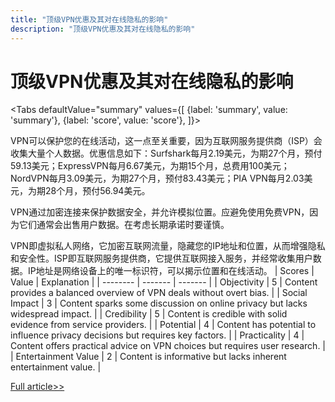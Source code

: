 ```yaml
---
title: "顶级VPN优惠及其对在线隐私的影响"
description: "顶级VPN优惠及其对在线隐私的影响"
---
```



# 顶级VPN优惠及其对在线隐私的影响


<Tabs
	defaultValue="summary"
	values={[
	{label: 'summary', value: 'summary'},
	{label: 'score', value: 'score'},
]}>
<TabItem value="summary">


VPN可以保护您的在线活动，这一点至关重要，因为互联网服务提供商（ISP）会收集大量个人数据。优惠信息如下：Surfshark每月2.19美元，为期27个月，预付59.13美元；ExpressVPN每月6.67美元，为期15个月，总费用100美元；NordVPN每月3.09美元，为期27个月，预付83.43美元；PIA VPN每月2.03美元，为期28个月，预付56.94美元。

VPN通过加密连接来保护数据安全，并允许模拟位置。应避免使用免费VPN，因为它们通常会出售用户数据。在考虑长期承诺时要谨慎。

VPN即虚拟私人网络，它加密互联网流量，隐藏您的IP地址和位置，从而增强隐私和安全性。ISP即互联网服务提供商，它提供互联网接入服务，并经常收集用户数据。IP地址是网络设备上的唯一标识符，可以揭示位置和在线活动。
</TabItem>
<TabItem value="score">
	| Scores     | Value   | Explanation |
	| -------- | ------- | ------- |
	| Objectivity  | 5    | Content provides a balanced overview of VPN deals without overt bias.    |
	| Social Impact | 3     | Content sparks some discussion on online privacy but lacks widespread impact.    |
	| Credibility    | 5    | Content is credible with solid evidence from service providers.    |
	| Potential    | 4    | Content has potential to influence privacy decisions but requires key factors.    |
	| Practicality    | 4    | Content offers practical advice on VPN choices but requires user research.    |
	| Entertainment Value    | 2    | Content is informative but lacks inherent entertainment value.    |
</TabItem>
</Tabs>

[Full article>>](https://www.cnet.com/deals/best-vpn-sales-and-deals-right-now/#ftag=CAD590a51e)
